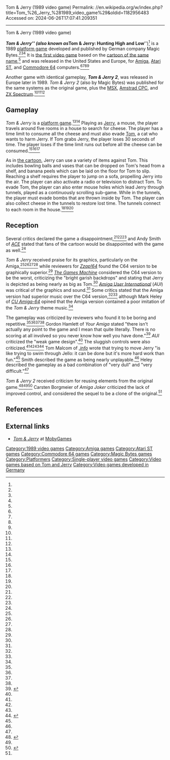 Tom & Jerry (1989 video game)
Permalink: //en.wikipedia.org/w/index.php?title=Tom_%26_Jerry_%281989_video_game%29&oldid=1182956483
Accessed on: 2024-06-26T17:07:41.209351



------
Tom & Jerry (1989 video game)
{{Infobox video game
| collapsible = 
| state = 
| italic title = 
| title = Tom & Jerry
| image = Tom & Jerry 1989 game cover.jpg
| alt = 
| caption = 
| developer = Magic Bytes
| publisher = Magic Bytes
| series = ''[[List of Tom and Jerry video games|Tom and Jerry]]''
| engine = 
| platforms = {{cslist|[[Amiga]] | [[Atari ST]] | [[Commodore 64]]}}
| released = May 9, 1989<ref>{{cite web |title=[CSDb] - Tom & Jerry +3 by Transcom (1989) |url=https://csdb.dk/release/?id=36689 |website=Commodore 64 Scene Database |accessdate=9 July 2020}}</ref>
| genre = [[Platform game|Platform]]
| modes = [[Single-player video game|Single-player]]
}}

'''''Tom & Jerry''''' (also known as '''''Tom & Jerry: Hunting High and Low''''')<ref name=TGM/> is a 1989 [[platform game]] developed and published by German company Magic Bytes.<ref name=CU/><ref name=Zap/><ref name=ASM/> It is [[List of Tom and Jerry video games|the first video game]] based on the [[Tom and Jerry|cartoon of the same name]],<ref name=TGM/> and was released in the United States and Europe, for [[Amiga]], [[Atari ST]], and [[Commodore 64]] computers.<ref name=TGM/><ref name=Info64/><ref name=MH/><ref name=PP/>

Another game with identical gameplay, '''''Tom & Jerry 2''''', was released in Europe later in 1989. ''Tom & Jerry 2'' (also by Magic Bytes) was published for the same systems as the original game, plus the [[MSX]], [[Amstrad CPC]], and [[ZX Spectrum]].<ref name=ASM/><ref name=AJ/><ref name=Gen4/>

==Gameplay==
''Tom & Jerry'' is a [[platform game]].<ref name=CU/><ref name=YA/> Playing as [[Jerry Mouse|Jerry]], a mouse, the player travels around five rooms in a house to search for cheese. The player has a time limit to consume all the cheese and must also evade [[Tom Cat|Tom]], a cat who wants to harm Jerry. If Tom grabs Jerry, the player loses 30 seconds of time. The player loses if the time limit runs out before all the cheese can be consumed.<ref name=TGM/><ref name=AC/><ref name=Zap/>

As in [[Tom and Jerry|the cartoon]], Jerry can use a variety of items against Tom. This includes bowling balls and vases that can be dropped on Tom's head from a shelf, and banana peels which can be laid on the floor for Tom to slip. Reaching a shelf requires the player to jump on a sofa, propelling Jerry into the air. The player can also activate a radio or television to distract Tom. To evade Tom, the player can also enter mouse holes which lead Jerry through tunnels, played as a continuously scrolling sub-game. While in the tunnels, the player must evade bombs that are thrown inside by Tom. The player can also collect cheese in the tunnels to restore lost time. The tunnels connect to each room in the house.<ref name=TGM/><ref name=AC/><ref name=Zap/>

==Reception==
{{Video game reviews
| title = 
| subtitle = 
<!--Formatting-->
| state = <!--plain/collapsible-->
| align = <!--left/right/none/inherit-->
<!-- Aggregators -->
| MC = 
<!-- Reviewers -->
| ACE = 179/1000 (Amiga)<ref name=ACE>{{cite magazine |last=Smith |first=Andy |date=July 1989 |title=Tom and Jerry |magazine=ACE |location=United Kingdom |page=54}}</ref>
| Z64 = 27% (Amiga)<ref name=Zap/><br>43% (C64)<ref name=Zap>{{cite magazine |date=September 1989 |title=Tom & Jerry |magazine=Zzap!64 |location=United Kingdom |page=74}}</ref>
<!-- Custom aggregators limit is set to 10 -->
| agg1 = 
| agg1Score = 
| agg2 = 
| agg2Score = 
<!-- Custom Reviewers limit is set to 10-->
| rev1 = ''[[Amiga Computing]]''
| rev1Score = 51% (Amiga)<ref name=AC>{{cite magazine |last=Rawlins |first=Mike |date=August 1989 |title=Tom and Jerry: Downhill all the way |magazine=Amiga Computing |location=United Kingdom |pages=20–21}}</ref>
| rev2 = ''Amiga Joker''
| rev2Score = 57% (''Tom & Jerry 2'')<ref name=AJ>{{cite magazine |last=Borgmeier |first=Carsten |date=December 1989 |title=Tom and Jerry II |magazine=Amiga Joker |location=Germany |language=German |page=63}}</ref>
| rev3 = ''[[Amiga User International]]''
| rev3Score = 25% (Amiga)<ref name=AUI>{{cite magazine |date=September 1989 |title=Tom and Jerry |magazine=Amiga User International |location=United Kingdom |page=96}}</ref>
| rev4 = ''[[CU Amiga-64]]''
| rev4Score = 26% (Amiga)<ref name=CU/><br>25% (C64)<ref name=CU>{{cite magazine |last=Heley |first=Mark |date=August 1989 |title=Tom & Jerry |magazine=CU Amiga-64 |location=United Kingdom |page=47}}</ref>
| rev5 = ''[[The Games Machine]]''
| rev5Score = 47% (Amiga)<ref name=TGM/><br>45% (Atari ST)<ref name=TGM/><br>41% (C64)<ref name=TGM>{{cite magazine |date=September 1989 |title=Tom and Jerry |magazine=The Games Machine |location=United Kingdom |page=83}}</ref>
| rev6 = ''[[.info (magazine)|.info]]''
| rev6Score = {{Rating|3|5}} (Amiga/C64)<ref name=InfoA>{{cite magazine |last=Malcom |first=Tom |date=November 1989 |title=Games For Your Amiga |magazine=.info |location=United States, Canada |pages=4, 61}}</ref><ref name=Info64>{{cite magazine |last=Malcom |first=Tom |date=July 1990 |title=Games For Your C64 |magazine=.info |location=United States, Canada |pages=4, 56}}</ref>
| rev7 = ''Power Play''
| rev7Score = 32/100 (Amiga)<ref name=PP>{{cite magazine |date=July 1989 |title=Tom und Jerry (Amiga) |magazine=Power Play |location=Germany |language=German |page=48}}</ref>
<!-- Awards No limit -->
| award1Pub = 
| award1 = 
| award2Pub = 
| award2 = 
}}
Several critics declared the game a disappointment,<ref name=ACE/><ref name=TGM/><ref name=InfoA/> and Andy Smith of ''[[ACE (magazine)|ACE]]'' stated that fans of the cartoon would be disappointed with the game as well.<ref name=ACE/>

''Tom & Jerry'' received praise for its graphics, particularly on the Amiga,<ref name=AC/><ref name=InfoA/><ref name=Info64/><ref name=CU/> while reviewers for ''[[Zzap!64]]'' found the C64 version to be graphically superior.<ref name=Zap/> ''[[The Games Machine]]'' considered the C64 version to be the worst, criticizing the "bright garish backdrops" and stating that Jerry is depicted as being nearly as big as Tom.<ref name=TGM/> ''[[Amiga User International]]'' (''AUI'') was critical of the graphics and sound.<ref name=AUI/> Some critics stated that the Amiga version had superior music over the C64 version,<ref name=TGM/><ref name=Zap/> although Mark Heley of ''[[CU Amiga-64]]'' opined that the Amiga version contained a poor imitation of the ''Tom & Jerry'' theme music.<ref name=CU/>

The gameplay was criticized by reviewers who found it to be boring and repetitive.<ref name=AC/><ref name=CU/><ref name=InfoA/><ref name=Zap/> Gordon Hamlett of ''Your Amiga'' stated "there isn't actually any point to the game and I mean that quite literally. There is no scoring at all involved so you never know how well you have done."<ref name=YA>{{cite magazine |last=Hamlett |first=Gordon |date=September 1989 |title=Tom and Jerry |magazine=Your Amiga |location=United Kingdom |page=55}}</ref> ''AUI'' criticized the "weak game design".<ref name=AUI/> The sluggish controls were also criticized.<ref name=CU/><ref name=InfoA/><ref name=YA/><ref name=MH>{{cite magazine |date=December 1989 |title=Como el gato y el ratón: Tom & Jerry (Amiga) |magazine=Micro Hobby |location=Spain |language=Spanish |page=32}}</ref> Tom Malcom of ''[[.info (magazine)|.info]]'' wrote that trying to move Jerry "is like trying to swim through Jello: it can be done but it's more hard work than fun."<ref name=InfoA/> Smith described the game as being nearly unplayable.<ref name=ACE/> Heley described the gameplay as a bad combination of "very dull" and "very difficult."<ref name=CU/>

''Tom & Jerry 2'' received criticism for reusing elements from the original game.<ref name=ASM>{{cite magazine |last=Zimmermann |first=Bernd |date=January 1990 |title=Das war Käse, Magic Bytes! |magazine=[[Aktueller Software Markt]] |location=Germany |language=German |page=150}}</ref><ref name=AJ/><ref name=Gen4>{{cite magazine |last=Ladoire |first=Frank |date=December 1989 |title=Tom & Jerry 2 (Amiga) |magazine=Génération 4 |location=France |language=French |pages=6, 46}}</ref> Carsten Borgmeier of ''Amiga Joker'' criticized the lack of improved control, and considered the sequel to be a clone of the original.<ref name=AJ/>
{{clear}}

==References==
{{reflist}}

==External links==
* [https://www.mobygames.com/game/tom-jerry__ ''Tom & Jerry''] at [[MobyGames]]

{{Tom and Jerry}}

[[Category:1989 video games]]
[[Category:Amiga games]]
[[Category:Atari ST games]]
[[Category:Commodore 64 games]]
[[Category:Magic Bytes games]]
[[Category:Platformers]]
[[Category:Single-player video games]]
[[Category:Video games based on Tom and Jerry]]
[[Category:Video games developed in Germany]]
{{DEFAULTSORT:Tom and Jerry (1989 video game)}}